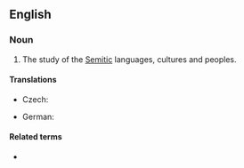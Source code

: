 ==English==

===Noun===
{{en-noun|-}}

# The study of the [[Semitic]] languages, cultures and peoples.

====Translations====
{{trans-top|study of Semitic languages, cultures and peoples}}
* Czech: {{t|cs|semitologie|f}}
{{trans-mid}}
* German: {{t|de|Semitistik|f}}
{{trans-bottom}}

====Related terms====
* {{l|en|Semitic}}